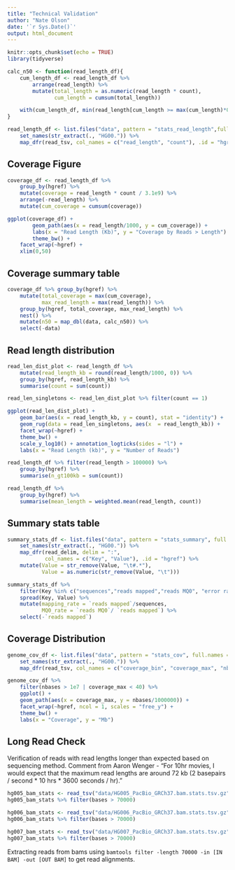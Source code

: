 ```yaml
---
title: "Technical Validation"
author: "Nate Olson"
date: '`r Sys.Date()`'
output: html_document
---
```


```r
knitr::opts_chunk$set(echo = TRUE)
library(tidyverse)
```


```r
calc_n50 <- function(read_length_df){
    cum_length_df <- read_length_df %>% 
        arrange(read_length) %>% 
        mutate(total_length = as.numeric(read_length * count),
               cum_length = cumsum(total_length))

    with(cum_length_df, min(read_length[cum_length >= max(cum_length)*0.5]))
}
```

```r
read_length_df <- list.files("data", pattern = "stats_read_length",full.names = TRUE) %>% 
    set_names(str_extract(., "HG00.")) %>% 
    map_dfr(read_tsv, col_names = c("read_length", "count"), .id = "hgref")
```

## Coverage Figure
```r
coverage_df <- read_length_df %>% 
    group_by(hgref) %>% 
    mutate(coverage = read_length * count / 3.1e9) %>% 
    arrange(-read_length) %>% 
    mutate(cum_coverage = cumsum(coverage))
```

```r
ggplot(coverage_df) + 
        geom_path(aes(x = read_length/1000, y = cum_coverage)) + 
        labs(x = "Read Length (Kb)", y = "Coverage by Reads > Length") + 
        theme_bw() + 
    facet_wrap(~hgref) + 
    xlim(0,50)
```

## Coverage summary table
```r
coverage_df %>% group_by(hgref) %>% 
    mutate(total_coverage = max(cum_coverage),
           max_read_length = max(read_length)) %>% 
    group_by(hgref, total_coverage, max_read_length) %>% 
    nest() %>% 
    mutate(n50 = map_dbl(data, calc_n50)) %>% 
    select(-data)
```

## Read length distribution
```r
read_len_dist_plot <- read_length_df %>% 
    mutate(read_length_kb = round(read_length/1000, 0)) %>% 
    group_by(hgref, read_length_kb) %>% 
    summarise(count = sum(count))

read_len_singletons <- read_len_dist_plot %>% filter(count == 1)

ggplot(read_len_dist_plot) + 
    geom_bar(aes(x = read_length_kb, y = count), stat = "identity") + 
    geom_rug(data = read_len_singletons, aes(x  = read_length_kb)) +
    facet_wrap(~hgref) + 
    theme_bw() + 
    scale_y_log10() + annotation_logticks(sides = "l") + 
    labs(x = "Read Length (kb)", y = "Number of Reads")
```

```r
read_length_df %>% filter(read_length > 100000) %>% 
    group_by(hgref) %>% 
    summarise(n_gt100kb = sum(count))
```

```r
read_length_df %>% 
    group_by(hgref) %>% 
    summarise(mean_length = weighted.mean(read_length, count))
```


## Summary stats table
```r
summary_stats_df <- list.files("data", pattern = "stats_summary", full.names = TRUE) %>% 
    set_names(str_extract(., "HG00.")) %>% 
    map_dfr(read_delim, delim = ":", 
            col_names = c("Key", "Value"), .id = "hgref") %>% 
    mutate(Value = str_remove(Value, "\t#.*"),
           Value = as.numeric(str_remove(Value, "\t")))
```
```r
summary_stats_df %>% 
    filter(Key %in% c("sequences","reads mapped","reads MQ0", "error rate")) %>% 
    spread(Key, Value) %>% 
    mutate(mapping_rate = `reads mapped`/sequences,
           MQ0_rate = `reads MQ0`/ `reads mapped`) %>% 
    select(-`reads mapped`)
```



## Coverage Distribution
```r
genome_cov_df <- list.files("data", pattern = "stats_cov", full.names = TRUE) %>% 
    set_names(str_extract(., "HG00.")) %>% 
    map_dfr(read_tsv, col_names = c("coverage_bin", "coverage_max", "nbases"), .id = "hgref")
```

```r
genome_cov_df %>% 
    filter(nbases > 1e7 | coverage_max < 40) %>% 
    ggplot() + 
    geom_path(aes(x = coverage_max, y = nbases/1000000)) + 
    facet_wrap(~hgref, ncol = 1, scales = "free_y") + 
    theme_bw() + 
    labs(x = "Coverage", y = "Mb")
```

## Long Read Check
Verification of reads with read lengths longer than expected based on sequencing method. 
Comment from Aaron Wenger - "For 10hr movies, I would expect that the maximum read lengths are around 72 kb (2 basepairs / second * 10 hrs * 3600 seconds / hr)."
```r
hg005_bam_stats <- read_tsv("data/HG005_PacBio_GRCh37.bam.stats.tsv.gz")
hg005_bam_stats %>% filter(bases > 70000)
```

```r
hg006_bam_stats <- read_tsv("data/HG006_PacBio_GRCh37.bam.stats.tsv.gz")
hg006_bam_stats %>% filter(bases > 70000)
```

```r
hg007_bam_stats <- read_tsv("data/HG007_PacBio_GRCh37.bam.stats.tsv.gz")
hg007_bam_stats %>% filter(bases > 70000)
```

Extracting reads from bams using `bamtools filter -length 70000 -in [IN BAM] -out [OUT BAM]` to get read alignments.
